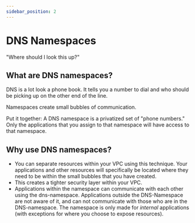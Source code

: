 ```yaml
---
sidebar_position: 2
---
```


# DNS Namespaces

"Where should I look this up?"

## What are DNS namespaces?

DNS is a lot look a phone book. It tells you a number to dial and who should be picking up on the other end of the line.

Namespaces create small bubbles of communication.

Put it together: A DNS namespace is a privatized set of "phone numbers." Only the applications that you assign to that namespace will have access to that namespace.

## Why use DNS namespaces?

- You can separate resources within your VPC using this technique. Your applications and other resources will specifically be located where they need to be within the small bubbles that you have created.
- This creates a tighter security layer within your VPC.
- Applications within the namespace can communicate with each other using the dns-namespace. Applications outside the DNS-Namespace are not aware of it, and can not communicate with those who are in the DNS-namespace. The namespace is only made for _internal_ applications (with exceptions for where you choose to expose resources).
